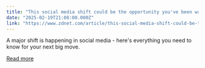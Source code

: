 ```yaml
---
title: "This social media shift could be the opportunity you've been waiting for"
date: "2025-02-19T21:08:00.000Z"
link: "https://www.zdnet.com/article/this-social-media-shift-could-be-the-opportunity-youve-been-waiting-for/"
---
```


A major shift is happening in social media - here's everything you need to know for your next big move.

[Read more](https://www.zdnet.com/article/this-social-media-shift-could-be-the-opportunity-youve-been-waiting-for/)
